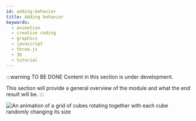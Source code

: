 ```yaml
---
id: adding-behavior
title: Adding behavior
keywords:
  - animation
  - creative coding
  - graphics
  - javascript
  - three.js
  - 3D
  - tutorial
---
```


:::warning TO BE DONE
Content in this section is under development.

This section will provide a general overview of the module and what the end result will be.
:::

![An animation of a grid of cubes rotating together with each cube randomly changing its size](assets/finished-project.gif)
